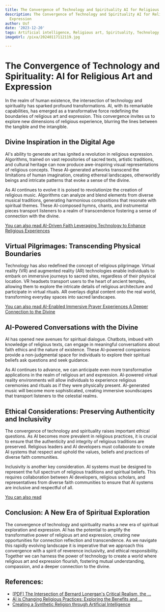 ```yaml
---
title: The Convergence of Technology and Spirituality AI for Religious Art and Expression
description: The Convergence of Technology and Spirituality AI for Religious Art and
  Expression
author: Usf
date: '2023-12-20'
tags: Artificial intelligence, Religious art, Spirituality, Technology, Art and technology
imageUrl: /pixa/20240117112119.jpg

---
```

#  The Convergence of Technology and  Spirituality: AI for Religious Art  and Expression

In the  realm of human  existence, the intersection of technology and spirituality has sparked profound transformations. AI, with its remarkable capabilities, has emerged as  a transformative force redefining the boundaries of religious art and expression. This convergence  invites us to explore new  dimensions of religious experience, blurring the lines between the tangible and the intangible.

## Divine Inspiration  in the Digital Age

AI's ability  to generate art  has ignited a revolution in religious expression. Algorithms, trained on vast  repositories of sacred texts, artistic traditions, and  cultural heritage can now produce awe-inspiring visual representations of religious concepts. These AI-generated artworks transcend the limitations of human imagination, creating ethereal landscapes, otherworldly beings and intricate patterns that evoke a sense of the divine.

As AI continues to evolve it is poised to revolutionize  the creation of religious music. Algorithms can analyze  and blend elements from diverse musical traditions, generating harmonious compositions that resonate with spiritual themes. These AI-composed hymns, chants, and instrumental pieces transport listeners to a realm of transcendence fostering a sense of connection with the divine.

[You can also read AI-Driven Faith Leveraging Technology to Enhance Religious Experiences](AI-Driven%20Faith%20Leveraging%20Technology%20to%20Enhance%20Religious%20Experiences)


## Virtual Pilgrimages:  Transcending Physical Boundaries

Technology has also redefined the concept of religious pilgrimage. Virtual reality (VR) and augmented reality (AR)  technologies enable individuals to embark on immersive journeys to sacred sites, regardless of their physical location. VR headsets transport users to  the heart of  ancient temples,  allowing them to explore  the intricate  details of religious architecture and participate in  virtual rituals. AR overlays digital  content onto the real world, transforming everyday spaces into sacred landscapes.

[You can also read AI-Enabled Immersive Prayer Experiences A Deeper Connection to the Divine](AI-Enabled%20Immersive%20Prayer%20Experiences%20A%20Deeper%20Connection%20to%20the%20Divine)


## AI-Powered Conversations with the  Divine

AI has  opened new  avenues for spiritual dialogue. Chatbots, imbued with knowledge of religious texts, can engage in meaningful conversations about faith ethics and the  nature of existence. These AI-powered companions  provide a  non-judgmental  space for individuals to explore their spiritual beliefs ask  questions and seek guidance.

As  AI continues to advance, we  can  anticipate even more transformative applications in the realm of religious  art and expression. AI-powered virtual reality environments will allow individuals to experience religious ceremonies and rituals as if they were physically present. AI-generated music will become more sophisticated, creating immersive soundscapes that transport listeners to the celestial realms.

## Ethical Considerations:  Preserving Authenticity  and Inclusivity

The convergence of technology  and spirituality raises important ethical questions. As AI becomes more prevalent in religious practices, it is crucial to  ensure  that the authenticity and  integrity  of religious traditions  are preserved.  Religious leaders and AI developers  must collaborate to create  AI systems  that respect and uphold the values, beliefs and practices of diverse faith communities.

Inclusivity is another key consideration. AI systems must be designed to represent the full spectrum of religious traditions  and spiritual beliefs. This requires collaboration between AI developers, religious scholars, and representatives from diverse faith communities  to ensure that AI  systems are inclusive and respectful of  all.

[You can also read ]()


## Conclusion: A New Era of Spiritual Exploration

The convergence of technology and spirituality  marks a new era of  spiritual exploration and expression.  AI has the potential to amplify the transformative power of religious art and expression,  creating new opportunities for connection reflection and transcendence.  As we navigate this rapidly evolving landscape it is  imperative that we approach this convergence with a spirit of reverence inclusivity, and  ethical responsibility. Together we can harness the power of technology to create a world where religious art and expression flourish, fostering mutual understanding, compassion, and a deeper connection to the divine.

## References:
- [[PDF] The Intersection of Bernard Lonergan's Critical Realism, the ...](https://philarchive.org/archive/UMBTIO)
- [AI is Changing Religious Practices: Exploring the Benefits and ...](https://www.linkedin.com/pulse/ai-changing-religious-practices-exploring-benefits-challenges-al-)
- [Creating a Synthetic Religion through Artificial Intelligence](https://ai-talks.org/2023/09/07/creating-a-synthetic-religion-through-artificial-intelligence-exploring-the-synthesis-of-the-sacred/)
